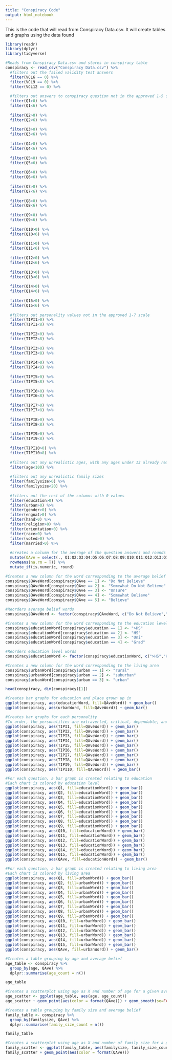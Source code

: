 ---
title: "Conspiracy Code"
output: html_notebook
---

This is the code that will read from Conspiracy Data.csv. It will create tables and graphs using the data found

```{r}
library(readr)
library(dplyr)
library(tidyverse)

#Reads from Conspiracy Data.csv and stores in conspiracy table
conspiracy <- read_csv("Conspiracy Data.csv") %>%
  #filters out the failed validity test answers
  filter(VCL6 == 0) %>%
  filter(VCL9 == 0) %>%
  filter(VCL12 == 0) %>%
  
  #filters out answers to conspiracy question not in the approved 1-5 scale
  filter(Q1>0) %>%
  filter(Q1<6) %>%
  
  filter(Q2>0) %>%
  filter(Q2<6) %>%
  
  filter(Q3>0) %>%
  filter(Q3<6) %>%
  
  filter(Q4>0) %>%
  filter(Q4<6) %>%
  
  filter(Q5>0) %>%
  filter(Q5<6) %>%
  
  filter(Q6>0) %>%
  filter(Q6<6) %>%
  
  filter(Q7>0) %>%
  filter(Q7<6) %>%
  
  filter(Q8>0) %>%
  filter(Q8<6) %>%
  
  filter(Q9>0) %>%
  filter(Q9<6) %>%
  
  filter(Q10>0) %>%
  filter(Q10<6) %>%
  
  filter(Q11>0) %>%
  filter(Q11<6) %>%
  
  filter(Q12>0) %>%
  filter(Q12<6) %>%
  
  filter(Q13>0) %>%
  filter(Q13<6) %>%
  
  filter(Q14>0) %>%
  filter(Q14<6) %>%
  
  filter(Q15>0) %>%
  filter(Q15<6) %>%
  
  #filters out personality values not in the approved 1-7 scale
  filter(TIPI1>0) %>%
  filter(TIPI1<8) %>%
  
  filter(TIPI2>0) %>%
  filter(TIPI2<8) %>%
  
  filter(TIPI3>0) %>%
  filter(TIPI3<8) %>%
  
  filter(TIPI4>0) %>%
  filter(TIPI4<8) %>%
  
  filter(TIPI5>0) %>%
  filter(TIPI5<8) %>%
  
  filter(TIPI6>0) %>%
  filter(TIPI6<8) %>%
  
  filter(TIPI7>0) %>%
  filter(TIPI7<8) %>%
  
  filter(TIPI8>0) %>%
  filter(TIPI8<8) %>%
  
  filter(TIPI9>0) %>%
  filter(TIPI9<8) %>%
  
  filter(TIPI10>0) %>%
  filter(TIPI10<8) %>%
  
  #filters out any unrealistic ages, with any ages under 13 already removed
  filter(age<100) %>%
  
  #filters out any unrealistic family sizes
  filter(familysize>0) %>%
  filter(familysize<20) %>%
  
  #filters out the rest of the columns with 0 values
  filter(education>0) %>%
  filter(urban>0) %>%
  filter(gender>0) %>%
  filter(engnat>0) %>%
  filter(hand>0) %>%
  filter(religion>0) %>%
  filter(orientation>0) %>%
  filter(race>0) %>%
  filter(voted>0) %>%
  filter(married>0) %>%
  
  #creates a column for the average of the question answers and rounds it to the nearest integer
  mutate(QAve = select(., Q1:Q2:Q3:Q4:Q5:Q6:Q7:Q8:Q9:Q10:Q11:Q12:Q13:Q14:Q15) %>%
  rowMeans(na.rm = T)) %>%
  mutate_if(is.numeric, round)

#Creates a new column for the word corresponding to the average belief
conspiracy$QAveWord[conspiracy$QAve == 1] <- "Do Not Believe"
conspiracy$QAveWord[conspiracy$QAve == 2] <- "Somewhat Do Not Believe"
conspiracy$QAveWord[conspiracy$QAve == 3] <- "Unsure"
conspiracy$QAveWord[conspiracy$QAve == 4] <- "Somewhat Believe"
conspiracy$QAveWord[conspiracy$QAve == 5] <- "Believe"

#Reorders average belief words
conspiracy$QAveWord <- factor(conspiracy$QAveWord, c("Do Not Believe","Somewhat Do Not Believe", "Unsure", "Somewhat Believe", "Believe"))

#Creates a new column for the word corresponding to the education level
conspiracy$educationWord[conspiracy$education == 1] <- ">HS"
conspiracy$educationWord[conspiracy$education == 2] <- "HS"
conspiracy$educationWord[conspiracy$education == 3] <- "Uni"
conspiracy$educationWord[conspiracy$education == 4] <- "Grad"

#Reorders education level words
conspiracy$educationWord <- factor(conspiracy$educationWord, c(">HS","HS", "Uni", "Grad"))

#Creates a new column for the word corresponding to the living area
conspiracy$urbanWord[conspiracy$urban == 1] <- "rural"
conspiracy$urbanWord[conspiracy$urban == 2] <- "suburban"
conspiracy$urbanWord[conspiracy$urban == 3] <- "urban"

head(conspiracy, dim(conspiracy)[1])
```

```{r}

#Creates bar graphs for education and place grown up in
ggplot(conspiracy, aes(educationWord, fill=QAveWord)) + geom_bar()
ggplot(conspiracy, aes(urbanWord, fill=QAveWord)) + geom_bar()

```
```{r}

#Creates bar graphs for each personality
#In order, the personalities are extraverted, critical, dependable, anxious, complex, reserved, sympathetic, careless, calm, uncreative
ggplot(conspiracy, aes(TIPI1, fill=QAveWord)) + geom_bar()
ggplot(conspiracy, aes(TIPI2, fill=QAveWord)) + geom_bar()
ggplot(conspiracy, aes(TIPI3, fill=QAveWord)) + geom_bar()
ggplot(conspiracy, aes(TIPI4, fill=QAveWord)) + geom_bar()
ggplot(conspiracy, aes(TIPI5, fill=QAveWord)) + geom_bar()
ggplot(conspiracy, aes(TIPI6, fill=QAveWord)) + geom_bar()
ggplot(conspiracy, aes(TIPI7, fill=QAveWord)) + geom_bar()
ggplot(conspiracy, aes(TIPI8, fill=QAveWord)) + geom_bar()
ggplot(conspiracy, aes(TIPI9, fill=QAveWord)) + geom_bar()
ggplot(conspiracy, aes(TIPI10, fill=QAveWord)) + geom_bar()

```


```{r}

#For each question, a bar graph is created relating to education
#Each chart is colored by education level
ggplot(conspiracy, aes(Q1, fill=educationWord)) + geom_bar()
ggplot(conspiracy, aes(Q2, fill=educationWord)) + geom_bar()
ggplot(conspiracy, aes(Q3, fill=educationWord)) + geom_bar()
ggplot(conspiracy, aes(Q4, fill=educationWord)) + geom_bar()
ggplot(conspiracy, aes(Q5, fill=educationWord)) + geom_bar()
ggplot(conspiracy, aes(Q6, fill=educationWord)) + geom_bar()
ggplot(conspiracy, aes(Q7, fill=educationWord)) + geom_bar()
ggplot(conspiracy, aes(Q8, fill=educationWord)) + geom_bar()
ggplot(conspiracy, aes(Q9, fill=educationWord)) + geom_bar()
ggplot(conspiracy, aes(Q10, fill=educationWord)) + geom_bar()
ggplot(conspiracy, aes(Q11, fill=educationWord)) + geom_bar()
ggplot(conspiracy, aes(Q12, fill=educationWord)) + geom_bar()
ggplot(conspiracy, aes(Q13, fill=educationWord)) + geom_bar()
ggplot(conspiracy, aes(Q14, fill=educationWord)) + geom_bar()
ggplot(conspiracy, aes(Q15, fill=educationWord)) + geom_bar()
ggplot(conspiracy, aes(QAve, fill=educationWord)) + geom_bar()

```
```{r}

#For each question, a bar graph is created relating to living area
#Each chart is colored by living area
ggplot(conspiracy, aes(Q1, fill=urbanWord)) + geom_bar()
ggplot(conspiracy, aes(Q2, fill=urbanWord)) + geom_bar()
ggplot(conspiracy, aes(Q3, fill=urbanWord)) + geom_bar()
ggplot(conspiracy, aes(Q4, fill=urbanWord)) + geom_bar()
ggplot(conspiracy, aes(Q5, fill=urbanWord)) + geom_bar()
ggplot(conspiracy, aes(Q6, fill=urbanWord)) + geom_bar()
ggplot(conspiracy, aes(Q7, fill=urbanWord)) + geom_bar()
ggplot(conspiracy, aes(Q8, fill=urbanWord)) + geom_bar()
ggplot(conspiracy, aes(Q9, fill=urbanWord)) + geom_bar()
ggplot(conspiracy, aes(Q10, fill=urbanWord)) + geom_bar()
ggplot(conspiracy, aes(Q11, fill=urbanWord)) + geom_bar()
ggplot(conspiracy, aes(Q12, fill=urbanWord)) + geom_bar()
ggplot(conspiracy, aes(Q13, fill=urbanWord)) + geom_bar()
ggplot(conspiracy, aes(Q14, fill=urbanWord)) + geom_bar()
ggplot(conspiracy, aes(Q15, fill=urbanWord)) + geom_bar()
ggplot(conspiracy, aes(QAve, fill=urbanWord)) + geom_bar()

```
```{r}

#Creates a table grouping by age and average belief
age_table <- conspiracy %>%
  group_by(age, QAve) %>%
  dplyr::summarise(age_count = n())

age_table

#Creates a scatterplot using age as X and number of age for a given average for Y and colors by average
age_scatter <- ggplot(age_table, aes(age, age_count))
age_scatter + geom_point(aes(color = format(QAve))) + geom_smooth(se=FALSE, fullrange=TRUE)

```
```{r}

#Creates a table grouping by family size and average belief
family_table <- conspiracy %>%
  group_by(familysize, QAve) %>%
  dplyr::summarise(family_size_count = n())

family_table

#Creates a scatterplot using age as X and number of family size for a given average for Y and colors by average
family_scatter <- ggplot(family_table, aes(familysize, family_size_count))
family_scatter + geom_point(aes(color = format(QAve)))

```
